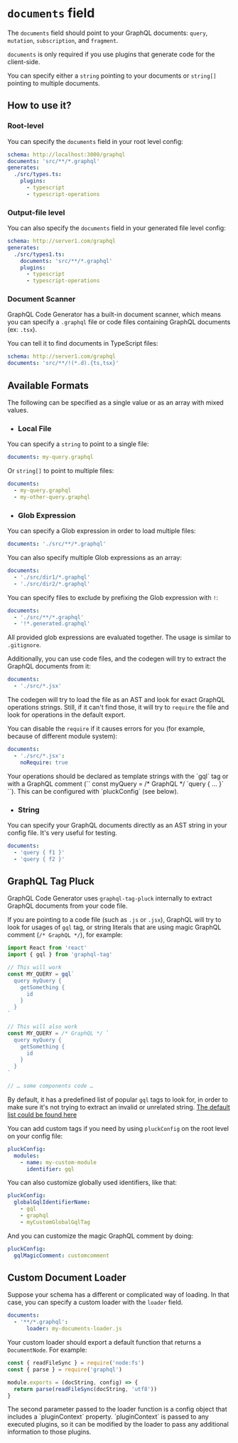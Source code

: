 
# `documents` field

The `documents` field should point to your GraphQL documents: `query`, `mutation`, `subscription`, and `fragment`.

`documents` is only required if you use plugins that generate code for the client-side.

You can specify either a `string` pointing to your documents or `string[]` pointing to multiple documents.

## How to use it?

### Root-level

You can specify the `documents` field in your root level config:

```yaml {2}
schema: http://localhost:3000/graphql
documents: 'src/**/*.graphql'
generates:
  ./src/types.ts:
    plugins:
      - typescript
      - typescript-operations
```

### Output-file level

You can also specify the `documents` field in your generated file level config:

```yaml {4}
schema: http://server1.com/graphql
generates:
  ./src/types1.ts:
    documents: 'src/**/*.graphql'
    plugins:
      - typescript
      - typescript-operations
```

### Document Scanner

GraphQL Code Generator has a built-in document scanner, which means you can specify a `.graphql` file or code files containing GraphQL documents (ex: `.tsx`).

You can tell it to find documents in TypeScript files:

```yaml /!(*.d).{ts,tsx}/
schema: http://server1.com/graphql
documents: 'src/**/!(*.d).{ts,tsx}'
```

## Available Formats

The following can be specified as a single value or as an array with mixed values.

- ### Local File

You can specify a `string` to point to a single file:

```yaml
documents: my-query.graphql
```

Or `string[]` to point to multiple files:

```yaml
documents:
  - my-query.graphql
  - my-other-query.graphql
```

- ### Glob Expression

You can specify a Glob expression in order to load multiple files:

```yaml
documents: './src/**/*.graphql'
```

You can also specify multiple Glob expressions as an array:

```yaml
documents:
  - './src/dir1/*.graphql'
  - './src/dir2/*.graphql'
```

You can specify files to exclude by prefixing the Glob expression with `!`:

```yaml {3}
documents:
  - './src/**/*.graphql'
  - '!*.generated.graphql'
```

<Callout>All provided glob expressions are evaluated together. The usage is similar to `.gitignore`.</Callout>

Additionally, you can use code files, and the codegen will try to extract the GraphQL documents from it:

```yaml
documents:
  - './src/*.jsx'
```

The codegen will try to load the file as an AST and look for exact GraphQL operations strings. Still, if it can't find those, it will try to `require` the file and look for operations in the default export.

You can disable the `require` if it causes errors for you (for example, because of different module system):

```yaml {3}
documents:
  - './src/*.jsx':
    noRequire: true
```

<Callout>
Your operations should be declared as template strings with the `gql` tag or with a GraphQL comment (`` const myQuery = /* GraphQL */ `query { … }` ``). This can be configured with `pluckConfig` (see below).
</Callout>

- ### String

You can specify your GraphQL documents directly as an AST string in your config file. It's very useful for testing.

```yaml
documents:
  - 'query { f1 }'
  - 'query { f2 }'
```

## GraphQL Tag Pluck

GraphQL Code Generator uses `graphql-tag-pluck` internally to extract GraphQL documents from your code file.

If you are pointing to a code file (such as `.js` or `.jsx`), GraphQL will try to look for usages of `gql` tag, or string literals that are using magic GraphQL comment (`/* GraphQL */`), for example:

```jsx {5-11,14-20}
import React from 'react'
import { gql } from 'graphql-tag'

// This will work
const MY_QUERY = gql`
  query myQuery {
    getSomething {
      id
    }
  }
`

// This will also work
const MY_QUERY = /* GraphQL */ `
  query myQuery {
    getSomething {
      id
    }
  }
`

// … some components code …
```

By default, it has a predefined list of popular `gql` tags to look for, in order to make sure it's not trying to extract an invalid or unrelated string. [The default list could be found here](https://github.com/ardatan/graphql-tools/blob/master/packages/graphql-tag-pluck/src/visitor.ts#L12)

You can add custom tags if you need by using `pluckConfig` on the root level on your config file:

```yaml
pluckConfig:
  modules:
    - name: my-custom-module
      identifier: gql
```

You can also customize globally used identifiers, like that:

```yaml {2-5}
pluckConfig:
  globalGqlIdentifierName:
    - gql
    - graphql
    - myCustomGlobalGqlTag
```

And you can customize the magic GraphQL comment by doing:

```yaml {2}
pluckConfig:
  gqlMagicComment: customcomment
```

## Custom Document Loader

Suppose your schema has a different or complicated way of loading. In that case, you can specify a custom loader with the `loader` field.

```yaml {3}
documents:
  - '**/*.graphql':
      loader: my-documents-loader.js
```

Your custom loader should export a default function that returns a `DocumentNode`. For example:

```js
const { readFileSync } = require('node:fs')
const { parse } = require('graphql')

module.exports = (docString, config) => {
  return parse(readFileSync(docString, 'utf8'))
}
```

<Callout>
  The second parameter passed to the loader function is a config object that includes a `pluginContext` property.
  `pluginContext` is passed to any executed plugins, so it can be modified by the loader to pass any additional
  information to those plugins.
</Callout>

